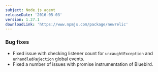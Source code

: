 ```yaml
---
subject: Node.js agent
releaseDate: '2016-05-03'
version: 1.27.1
downloadLink: 'https://www.npmjs.com/package/newrelic'
---
```


### Bug fixes

* Fixed issue with checking listener count for `uncaughtException` and `unhandledRejection` global events.
* Fixed a number of issues with promise instrumentation of Bluebird.

